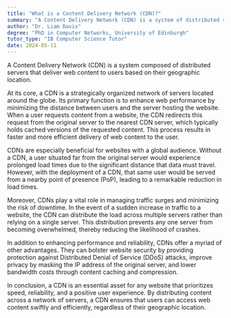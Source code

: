 ```yaml
---
title: "What is a Content Delivery Network (CDN)?"
summary: "A Content Delivery Network (CDN) is a system of distributed servers that deliver web content to users based on their geographic location."
author: "Dr. Liam Davis"
degree: "PhD in Computer Networks, University of Edinburgh"
tutor_type: "IB Computer Science Tutor"
date: 2024-05-11
---
```


A Content Delivery Network (CDN) is a system composed of distributed servers that deliver web content to users based on their geographic location.

At its core, a CDN is a strategically organized network of servers located around the globe. Its primary function is to enhance web performance by minimizing the distance between users and the server hosting the website. When a user requests content from a website, the CDN redirects this request from the original server to the nearest CDN server, which typically holds cached versions of the requested content. This process results in faster and more efficient delivery of web content to the user.

CDNs are especially beneficial for websites with a global audience. Without a CDN, a user situated far from the original server would experience prolonged load times due to the significant distance that data must travel. However, with the deployment of a CDN, that same user would be served from a nearby point of presence (PoP), leading to a remarkable reduction in load times.

Moreover, CDNs play a vital role in managing traffic surges and minimizing the risk of downtime. In the event of a sudden increase in traffic to a website, the CDN can distribute the load across multiple servers rather than relying on a single server. This distribution prevents any one server from becoming overwhelmed, thereby reducing the likelihood of crashes.

In addition to enhancing performance and reliability, CDNs offer a myriad of other advantages. They can bolster website security by providing protection against Distributed Denial of Service (DDoS) attacks, improve privacy by masking the IP address of the original server, and lower bandwidth costs through content caching and compression.

In conclusion, a CDN is an essential asset for any website that prioritizes speed, reliability, and a positive user experience. By distributing content across a network of servers, a CDN ensures that users can access web content swiftly and efficiently, regardless of their geographic location.
    